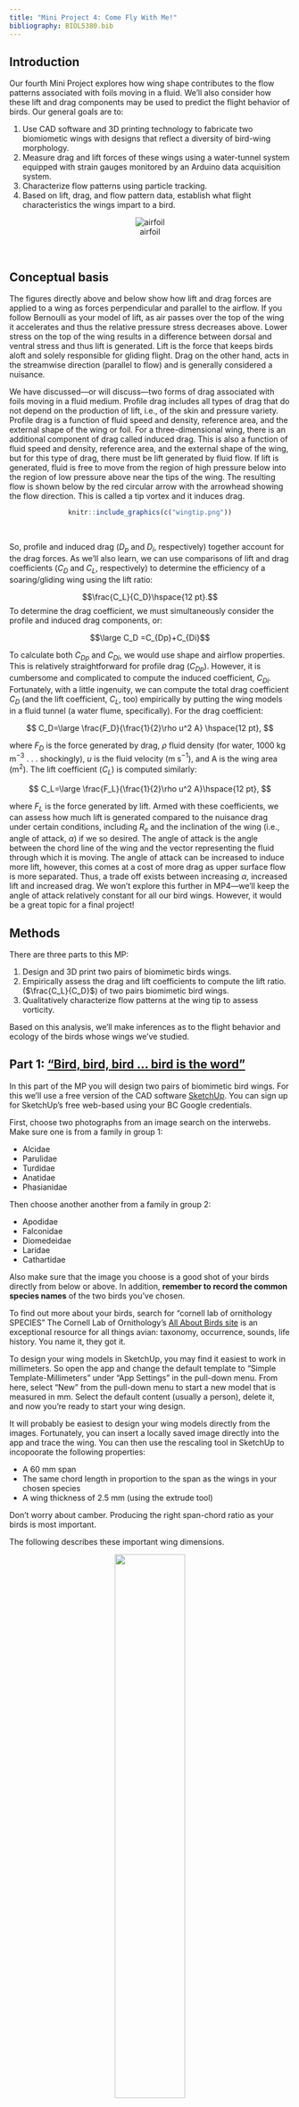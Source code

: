 ```yaml
---
title: "Mini Project 4: Come Fly With Me!"
bibliography: BIOL5380.bib
---
```


## Introduction
Our fourth Mini Project explores how wing shape contributes to the flow patterns associated with foils moving in a fluid. We'll also consider how these lift and drag components may be used to predict the flight behavior of birds. Our general goals are to:

1. Use CAD software and 3D printing technology to fabricate two biomiometic wings with designs that reflect a diversity of bird-wing morphology.
2. Measure drag and lift forces of these wings using a water-tunnel system equipped with strain gauges monitored by an Arduino data acquisition system.
3. Characterize flow patterns using particle tracking.
4. Based on lift, drag, and flow pattern data, establish what flight characteristics the wings impart to a bird.


<center>
![airfoil](airfoild.png){#foil}
</center>
<br>

## Conceptual basis

The figures directly above and below show how lift and drag forces are applied to a wing as forces perpendicular and parallel to the airflow. If you follow Bernoulli as your model of lift, as air passes over the top of the wing it accelerates and thus the relative pressure stress decreases above. Lower stress on the top of the wing results in a difference between dorsal and ventral stress and thus lift is generated. Lift is the force that keeps birds aloft and solely responsible for gliding flight. Drag on the other hand, acts in the streamwise direction (parallel to flow) and is generally considered a nuisance. 

We have discussed---or will discuss---two forms of drag associated with foils moving in a fluid medium.  Profile drag includes all types of drag that do not depend on the production of lift, i.e., of the skin and pressure variety. Profile drag is a function of fluid speed and density, reference area, and the external shape of the wing or foil. For a three-dimensional wing, there is an additional component of drag called induced drag. This is also a function of fluid speed and density, reference area, and the external shape of the wing, but for this type of drag, there must be lift generated by fluid flow. If lift is generated, fluid is free to move from the region of high pressure below into the region of low pressure above near the tips of the wing. The resulting flow is shown below by the red circular arrow with the arrowhead showing the flow direction. This is called a tip vortex and it induces drag. 

<center>
```r
knitr::include_graphics(c("wingtip.png"))
``` 
</center>
<br>

So, profile and induced drag ($D_p$ and $D_i$, respectively) together account for the drag forces. As we'll also learn, we can use comparisons of lift and drag coefficients ($C_D$ and $C_L$, respectively) to determine the efficiency of a soaring/gliding wing using the lift ratio:

$$\frac{C_L}{C_D}\hspace{12 pt}.$$ 
To determine the drag coefficient, we must simultaneously consider the profile and induced drag components, or:


$$\large C_D =C_{Dp}+C_{Di}$$

To calculate both $C_{Dp}$ and $C_{Di}$, we would use shape and airflow properties. This is relatively straightforward for profile drag ($C_{Dp}$). However, it is cumbersome and complicated to compute the induced coefficient, $C_{Di}$. Fortunately, with a little ingenuity, we can compute the total drag coefficient $C_D$ (and the lift coefficient, $C_L$, too) empirically by putting the wing models in a fluid tunnel (a water flume, specifically). For the drag coefficient: 

$$
C_D=\large \frac{F_D}{\frac{1}{2}\rho u^2 A} \hspace{12 pt},
$$

where $F_D$ is the force generated by drag, $\rho$ fluid density (for water, 1000 kg m$^{-3}$ . . . shockingly), $u$ is the fluid velocity (m s$^{-1}$), and A is the wing area (m$^2$). The lift coefficient ($C_L$) is computed similarly:

$$
C_L=\large \frac{F_L}{\frac{1}{2}\rho u^2 A}\hspace{12 pt},
$$

where $F_L$ is the force generated by lift. Armed with these coefficients, we can assess how much lift is generated compared to the nuisance drag under certain conditions, including $R_e$ and the inclination of the wing (i.e., angle of attack, $\alpha$) if we so desired. The angle of attack is the angle between the chord line of the wing and the vector representing the fluid through which it is moving. The angle of attack can be increased to induce more lift, however, this comes at a cost of more drag as upper surface flow is more separated. Thus, a trade off exists between increasing $\alpha$, increased lift and increased drag. We won't explore this further in MP4---we'll keep the angle of attack relatively constant for all our bird wings. However, it would be a great topic for a final project!


## Methods
There are three parts to this MP: 

  1. Design and 3D print two pairs of biomimetic birds wings.
  2. Empirically assess the drag and lift coefficients to compute the lift ratio. ($\frac{C_L}{C_D}$)  of two pairs biomimetic bird wings.
  3. Qualitatively characterize flow patterns at the wing tip to assess vorticity.

Based on this analysis, we'll make inferences as to the flight behavior and ecology of the birds whose wings we've studied.


## Part 1: ["Bird, bird, bird ... bird is the word"](https://www.youtube.com/watch?v=aPrtFxd9u9Y)

In this part of the MP you will design two pairs of biomimetic bird wings. For this we'll use a free version of the CAD software [SketchUp](https://app.sketchup.com/). You can sign up for SketchUp's free web-based using your BC Google credentials.

First, choose two photographs from an image search on the interwebs. Make sure one is from a family in group 1:

  * Alcidae
  * Parulidae
  * Turdidae
  * Anatidae
  * Phasianidae 
  
Then choose another another from a family in group 2: 

  * Apodidae
  * Falconidae
  * Diomedeidae
  * Laridae
  * Cathartidae
  
Also make sure that the image you choose is a good shot of your birds directly from below or above. In addition, **remember to record the common species names** of the two birds you've chosen.

To find out more about your birds, search for "cornell lab of ornithology SPECIES" The Cornell Lab of Ornithology's [All About Birds site](https://www.allaboutbirds.org/) is an exceptional resource for all things avian: taxonomy, occurrence, sounds, life history. You name it, they got it.

To design your wing models in SketchUp, you may find it easiest to work in millimeters. So open the app and change the default template to "Simple Template-Millimeters" under "App Settings" in the pull-down menu. From here, select "New" from the pull-down menu to start a new model that is measured in mm.  Select the default content (usually a person), delete it, and now you're ready to start your wing design. 

It will probably be easiest to design your wing models directly from the images. Fortunately, you can insert a locally saved image directly into the app and trace the wing. You can then use the rescaling tool in SketchUp to incopoorate the following properties:
  
  * A 60 mm span 
  * The same chord length in proportion to the span as the wings in your chosen species
  * A wing thickness of 2.5 mm (using the extrude tool)
  
Don't worry about camber. Producing the right span-chord ratio as your birds is most important.  

The following describes these important wing dimensions.

<center>
![](https://www.grc.nasa.gov/www/k-12/VirtualAero/BottleRocket/airplane/Images/geom.gif){ width=50% }
</center>
<br>


From the wing models, calculate the aspect ratio with:
 
 $$AR=\large \frac{S^2}{A_{w}}\hspace{12 pt},$$

where S is the span and $A_{w}$ is the wetted area of the wing (i.e., surface area of the wing in contact with the air flow). You can use the ruler and shape info features in SketchUp to determine S and $A_{w}$.

When you're finished with AR calculations, you should duplicate the wings (birds have two afterall), **export each as a separate** stereolithography file (.stl), and then load the .stl to [THIS DIRECTORY](https://drive.google.com/drive/folders/1-3G9Ho0sqVXSSEBd-yVSGPtjhSFmOdF5?usp=sharing). With Prof. K's help, you'll 3D print each pair and then glue them to a standard 3D-printed body model (a gull . . . there's no such thing as a seagull).


## Part 2: A fish back to water

We'll place your biomimetic wings and gull model in the flume and anchor it to a "sting" (see figure below) to measure lift and drag forces. To understand how this works, you'll have to withstand a bit of engineering wonk. We'll use two binocular Wheatstone bridge load cells to simultaneously measure lift and drag (see figure below). These instruments report a force based on how much shear strain occurs when a load is placed at the end of a cantilevered beam of aluminum. Because of the design of the sting, the input arms of our cantilevered sensor systems are longer and amplify the load. But we'll ignore this and assume it doesn't bias one load cell or the other.

Turn on the swim tunnel to the preset velocity (determined by Prof. K and reported at the start of the experiment). "Swim"" the bird for 30 s at this predetermine speed. Lift and drag forces will be recorded on a PC and place in [**THIS DIRECTORY**](https://drive.google.com/drive/folders/15kbeHiL2ksA9ZgsGe5Q2lpLl5cEaAsIj?usp=sharing) that you can access later.

<center>
![](bird.setup.png){ width=50% }
</center>
<br>

## Part 3: Flow Viz

The magnitude of induced drag of a foil generating lift is proportional to the vorticity at the wing tip. Vorticity describes the spinning motion of a fluid in some local area and is therefore a measure of it's rotation. Vorticity is defined quantitatively as the curving of velocity vectors. Thus, to calculate vorticity, one needs to quantify local patterns of velocity.  

Particle image velocimetry (PIV) is an optical method of flow visualization and is often used to obtain instantaneous velocity measurements. This technique relies on visually tracking neutrally buoyant particles suspended in the fluid that follow its motion. Particles are often illuminated and fluoresced with a thin laser light field. In the animation below, small glass spheres are suspeneded in water as if flow past a 3D-printed wing. It's important to note that this thin sheet of light only captures the flow field in this vary narrow plane (the horizontal-vertical or x,y plane in this case).

<center>
![](img/piv.gif){ width=70% }
</center> <br>

To derive velocity vectors from moving particles in a field, researchers rely on sophisticated algorithms applied in various software packages, some free and some much more than free. ~~To qualitatively assess the velocity vectors at the wings' tips, we'll be using a free Java-base package, [jPIV](https://eguvep.github.io/jpiv). This is a limited GUI version of [openPIV](https://eguvep.github.io/jpiv/download.html), a very popular command-line interface for PIV.~~

To qualitatively assess the velocity vectors at the wings' tips, we'll turn to FIJI again and use one of it's preloaded plugins, "Optic Flow".

To use FIJI's optic flow tool, you'll have to prepare your two videos first, one for each bird. Like we did in the [second MP](MP2.html#A_kick_start), convert your videos to AVI format. From each, load them in FIJI as a virtual stack. Then find two **consecutive** images/frames where you see interesting and clear movements of particles behind the wing. Record the frame numbers. Then, create a substack of these two images (`Image` $\rightarrow$ `Stacks` $\rightarrow$ `Tools` $\rightarrow$ `Make substack`). In the dialog box that opens up, punch in the two frame numbers. Next, convert the substack to 8-bit grayscale images (`Image` $\rightarrow$ `Type` $\rightarrow$ `8-bit`). Now crop the image to include the area behind the wing and interesting particles (select the area with the rectangle tool, then `Image` $\rightarrow$ `Crop`). You may also want to adjust the brightness (`Image` $\rightarrow$ `Adjust` $\rightarrow$ `Brightness/Contrast`) to increase the brightness of the particles.

To peform PIV analysis, double select `Analyze` $\rightarrow$ `Optic flow` $\rightarrow$ `PIV analysis` and follow these steps

1. **Chose the window size.** This will change how large of an area the analysis looks for moving particles between two frames. Too large, and many particles may not escape the window between the two frames and no velocities will be inferred. Too small, and the velocities and their vectors are really noisy. Try several, getting progressively smaller and see what you get.

2. **Do the analysis.** Click `OK` and the analysis will kick off. When done, FIJI will produce a series of windows and the most important (the "Flow Direction" window) will look like the one in the image below. 

3. **Interpret the velocity vectors.** Place the cursor over the flow direction window. Notice how the FIJI menu part is now reporting the velocity in px/fram and direction in degrees. Note the 0$^o$ represents a horizontal, left-right direction and 90$^o$ a vertical up-down direction. Use the values over the flow direction window to qualitatively assess the magnitude and direction of volcities and how they vary spatially over the field. Also compare and contrast this pattern between the results for the two bird-wing models.



<center>
![](FIJIPIV.png){ width=50% }
</center>
<br>

## What to address in your report

When the avian dinosaurs split from the non-avian theropods, flight was a huge advantage. For the birds, their world became much more three dimensional, permitting the exploitation of new resources. This undoubtedly led to their evolutionary success. The origin of flight was associated with rapid evolutionary change in the shape of the bird arm as well as specializations in the body (Did you know a bird resorbs nearly all of its reproductive anatomy after breeding? Why?). These specializations can be viewed as adaptations to optimize flight aerodynamics according to a bird's habitat.
 
As you formulate your report and consider the evolution of the bird wing in the context of the behavioral diversity of bird flight, begin by generating **an hypothesis as to how wing AR will affect the lift-to-drag ratio**. In addition, be sure to outline the fluid mechanic basis for your hypothesis. 

Using data acquired from the entire class evaluate your hypothesis by considering the following: 

  1. What is the relationship between AR and lift-to-drag ratio? Is there any clear pattern across the class data?
  2. Which birds that inspired the biomimetic wings are likely to soar long periods? That is, which are most likely to glide? Which are unable to soar for long periods? 
  3. What tradeoffs can you identify with the ability or inability to soar easily? Related to this, in what type of environment do you suppose each of the birds we've explored lives? 
  4. Consider the lift forces generated by your biomimetic wings. What other adaptations associated with the body would optimize lift resulting from the wing?
  5. Are your results with respect to AR and lift ratio supported by previous studies? If not, consider why.

Lastly, using the images of velocity vectors for each of your groups wings, address the following:

  6. Were the flow patterns at the wing tip different between your two models? If so, how do these differences relate to their lift-to-drag ratios?
  


Please synthesize the results of your experiments and address these questions in a report that follows the structure outlined [here](https://bcbiomech.github.io/class/mini_projects.html). Reports are due Sunday, April 16th th at 11:59 pm. Your Rmd files (**with all the associated data!!!**) should be sent to Prof. K via email before then. 

### Requirements for submission

Like a few other past MPs, important analyses depend on timely submission of each team's data. So, please submit the following data by 11:59 pm on Monday 3rd in [**THIS SPREADSHEET**](https://docs.google.com/spreadsheets/d/1nzo3Qb067LA5CPNkcXndM-C8LJg7EqNFvGgHB4qBI0k/edit?usp=sharing): 

  * wing file name for lift and drag data
  * span and chord length (in mm) 	
  * wetted area ($S$ in mm$^2$)
  * AR 
  * $C_D$, $C_L$, and $\frac{C_L}{C_D}$

This means that each team is responsible for calculating $C_D$, $C_L$, and $\frac{C_L}{C_D}$ for their two wing models **well before the report deadline**.

You can find explicit detail concerning the organization of an MP report [here](https://bcbiomech.github.io/class/mini_projects.html).

## What to pay attention to in writing the report

+ Data are plural.
+ Don't use `print()`, `head()`, etc. commands needlessly . . . we don't need a large data table of ray data in our reports.
+ Better methods for printing tables (eg. `pander()`, `kable`+`kableExtra`, etc.).
+ Figures and tables need captions! For figures, use `fig.cap` parameter in r chunk options. For tables use the `caption` parameter in `kable()` or similar.
+ Figures should be appropriately sized (check out `fig.width` and `fig.height` in r chunk options).
+ Figure axes should be labeled appropriately.



